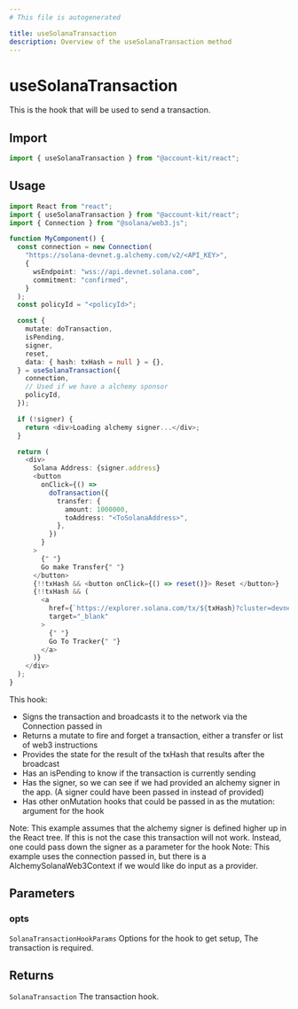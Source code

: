 ```yaml
---
# This file is autogenerated

title: useSolanaTransaction
description: Overview of the useSolanaTransaction method
---
```


# useSolanaTransaction

This is the hook that will be used to send a transaction.

## Import

```ts
import { useSolanaTransaction } from "@account-kit/react";
```

## Usage

```ts twoslash
import React from "react";
import { useSolanaTransaction } from "@account-kit/react";
import { Connection } from "@solana/web3.js";

function MyComponent() {
  const connection = new Connection(
    "https://solana-devnet.g.alchemy.com/v2/<API_KEY>",
    {
      wsEndpoint: "wss://api.devnet.solana.com",
      commitment: "confirmed",
    }
  );
  const policyId = "<policyId>";

  const {
    mutate: doTransaction,
    isPending,
    signer,
    reset,
    data: { hash: txHash = null } = {},
  } = useSolanaTransaction({
    connection,
    // Used if we have a alchemy sponsor
    policyId,
  });

  if (!signer) {
    return <div>Loading alchemy signer...</div>;
  }

  return (
    <div>
      Solana Address: {signer.address}
      <button
        onClick={() =>
          doTransaction({
            transfer: {
              amount: 1000000,
              toAddress: "<ToSolanaAddress>",
            },
          })
        }
      >
        {" "}
        Go make Transfer{" "}
      </button>
      {!!txHash && <button onClick={() => reset()}> Reset </button>}
      {!!txHash && (
        <a
          href={`https://explorer.solana.com/tx/${txHash}?cluster=devnet`}
          target="_blank"
        >
          {" "}
          Go To Tracker{" "}
        </a>
      )}
    </div>
  );
}
```

This hook:

- Signs the transaction and broadcasts it to the network via the Connection passed in
- Returns a mutate to fire and forget a transaction, either a transfer or list of web3 instructions
- Provides the state for the result of the txHash that results after the broadcast
- Has an isPending to know if the transaction is currently sending
- Has the signer, so we can see if we had provided an alchemy signer in the app. (A signer could have been passed in instead of provided)
- Has other onMutation hooks that could be passed in as the mutation: argument for the hook

Note: This example assumes that the alchemy signer is defined higher up in the React tree. If this is not the case this transaction will not work. Instead, one could pass down the signer as a parameter for the hook
Note: This example uses the connection passed in, but there is a AlchemySolanaWeb3Context if we would like do input as a provider.

## Parameters

### opts

`SolanaTransactionHookParams`
Options for the hook to get setup, The transaction is required.

## Returns

`SolanaTransaction`
The transaction hook.
